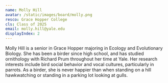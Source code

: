 ```yaml
---
name: Molly Hill
avatar: /static/images/board/molly.png
resco: Grace Hopper College
cls: Class of 2025
email: molly.hill@yale.edu
displayIndex: 2
---
```

Molly Hill is a senior in Grace Hopper majoring in Ecology and Evolutionary Biology. She has been a birder since high school, and has studied ornithology with Richard Prum throughout her time at Yale. Her research interests include bird social behavior and vocal cultures, particularly in parrots. As a birder, she is never happier than when standing on a hill hawkwatching or standing in a parking lot looking at gulls. 